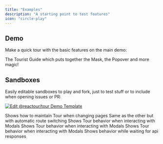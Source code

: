 ```yaml
---
title: "Examples"
description: "A starting point to test features"
icon: "circle-play"
---
```


## Demo

Make a quick tour with the basic features on the main demo:

<CardGroup cols={1}>
  <Card title="Demo" icon="bus-simple" href="https://www.react.tours/">
    The Tourist Guide which puts together the Mask, the Popover and more magic!
  </Card>
</CardGroup>

## Sandboxes

Easily editable sandboxes to play and fork, just to test stuff or to include when opening issues or PR:

[![Edit @reactour/tour Demo Template](https://codesandbox.io/static/img/play-codesandbox.svg)](https://codesandbox.io/s/reactour-tour-demo-template-fglzv?fontsize=14&hidenavigation=1&theme=dark)

<CardGroup cols={3}>
  <Card
    title="Using React Router"
    icon="code"
    href="https://codesandbox.io/s/reactour-tour-demo-using-react-router-dom-kujql"
  >
    Shows how to maintain Tour when changing pages
  </Card>
  <Card
    title="Using React Router 2"
    icon="code"
    href="https://codesandbox.io/s/tour-demo-using-react-router-dom-with-automatic-route-switching-fhdnxb?file=/src/App.js"
  >
    Same as the other but with automatic route switching
  </Card>
  <Card
    title="Using React Modal"
    icon="code"
    href="https://codesandbox.io/s/reactour-tour-demo-using-react-modal-8v0eo"
  >
    Shows Tour behavior when interacting with Modals
  </Card>
  <Card
    title="Using Semantic UI Modal"
    icon="code"
    href="https://codesandbox.io/s/reactour-tour-demo-using-semantic-ui-modal-xmqee"
  >
    Shows Tour behavior when interacting with Modals
  </Card>
  <Card
    title="Using React Bootstrap Modal"
    icon="code"
    href="https://codesandbox.io/s/reactour-tour-demo-using-react-bootstrap-modal-qjws4"
  >
    Shows Tour behavior when interacting with Modals
  </Card>
  <Card
    title="Tour with data fetching"
    icon="code"
    href="https://codesandbox.io/s/tour-with-data-fetching-dv2q0?file=/src/index.js"
  >
    Shows behavior while waiting for api responses
  </Card>
</CardGroup>
